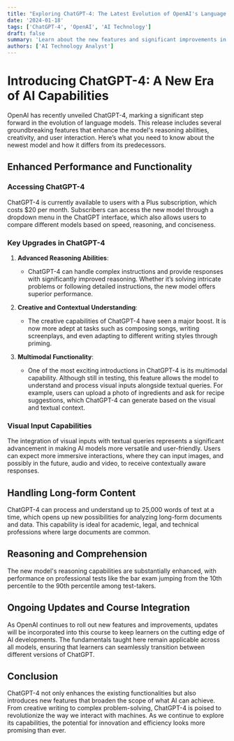 ```yaml
---
title: "Exploring ChatGPT-4: The Latest Evolution of OpenAI's Language Model"
date: '2024-01-18'
tags: ['ChatGPT-4', 'OpenAI', 'AI Technology']
draft: false
summary: 'Learn about the new features and significant improvements in ChatGPT-4, including advanced reasoning, enhanced creative capabilities, and multimodal functionalities.'
authors: ['AI Technology Analyst']
---
```


# Introducing ChatGPT-4: A New Era of AI Capabilities

OpenAI has recently unveiled ChatGPT-4, marking a significant step forward in the evolution of language models. This release includes several groundbreaking features that enhance the model's reasoning abilities, creativity, and user interaction. Here’s what you need to know about the newest model and how it differs from its predecessors.

## Enhanced Performance and Functionality

### Accessing ChatGPT-4

ChatGPT-4 is currently available to users with a Plus subscription, which costs $20 per month. Subscribers can access the new model through a dropdown menu in the ChatGPT interface, which also allows users to compare different models based on speed, reasoning, and conciseness.

### Key Upgrades in ChatGPT-4

1. **Advanced Reasoning Abilities**:
   - ChatGPT-4 can handle complex instructions and provide responses with significantly improved reasoning. Whether it’s solving intricate problems or following detailed instructions, the new model offers superior performance.

2. **Creative and Contextual Understanding**:
   - The creative capabilities of ChatGPT-4 have seen a major boost. It is now more adept at tasks such as composing songs, writing screenplays, and even adapting to different writing styles through priming.

3. **Multimodal Functionality**:
   - One of the most exciting introductions in ChatGPT-4 is its multimodal capability. Although still in testing, this feature allows the model to understand and process visual inputs alongside textual queries. For example, users can upload a photo of ingredients and ask for recipe suggestions, which ChatGPT-4 can generate based on the visual and textual context.

### Visual Input Capabilities

The integration of visual inputs with textual queries represents a significant advancement in making AI models more versatile and user-friendly. Users can expect more immersive interactions, where they can input images, and possibly in the future, audio and video, to receive contextually aware responses.

## Handling Long-form Content

ChatGPT-4 can process and understand up to 25,000 words of text at a time, which opens up new possibilities for analyzing long-form documents and data. This capability is ideal for academic, legal, and technical professions where large documents are common.

## Reasoning and Comprehension

The new model's reasoning capabilities are substantially enhanced, with performance on professional tests like the bar exam jumping from the 10th percentile to the 90th percentile among test-takers.

## Ongoing Updates and Course Integration

As OpenAI continues to roll out new features and improvements, updates will be incorporated into this course to keep learners on the cutting edge of AI developments. The fundamentals taught here remain applicable across all models, ensuring that learners can seamlessly transition between different versions of ChatGPT.

## Conclusion

ChatGPT-4 not only enhances the existing functionalities but also introduces new features that broaden the scope of what AI can achieve. From creative writing to complex problem-solving, ChatGPT-4 is poised to revolutionize the way we interact with machines. As we continue to explore its capabilities, the potential for innovation and efficiency looks more promising than ever.
